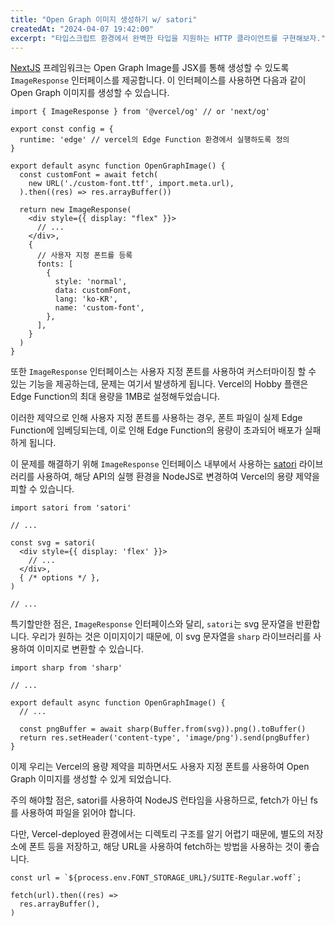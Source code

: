 ```yaml
---
title: "Open Graph 이미지 생성하기 w/ satori"
createdAt: "2024-04-07 19:42:00"
excerpt: "타입스크립트 환경에서 완벽한 타입을 지원하는 HTTP 클라이언트를 구현해보자."
---
```


[NextJS](https://nextjs.org/) 프레임워크는 Open Graph Image를 JSX를 통해 생성할 수 있도록 `ImageResponse` 인터페이스를 제공합니다.
이 인터페이스를 사용하면 다음과 같이 Open Graph 이미지를 생성할 수 있습니다.

```tsx
import { ImageResponse } from '@vercel/og' // or 'next/og'

export const config = {
  runtime: 'edge' // vercel의 Edge Function 환경에서 실행하도록 정의
}

export default async function OpenGraphImage() {
  const customFont = await fetch(
    new URL('./custom-font.ttf', import.meta.url),
  ).then((res) => res.arrayBuffer())

  return new ImageResponse(
    <div style={{ display: "flex" }}>
      // ...
    </div>,
    {
      // 사용자 지정 폰트를 등록
      fonts: [
        {
          style: 'normal',
          data: customFont,
          lang: 'ko-KR',
          name: 'custom-font',
        },
      ],
    }
  )
}
```

또한 `ImageResponse` 인터페이스는 사용자 지정 폰트를 사용하여 커스터마이징 할 수 있는 기능을 제공하는데, 문제는 여기서 발생하게 됩니다. Vercel의
Hobby 플랜은 Edge Function의 최대 용량을 1MB로 설정해두었습니다.

이러한 제약으로 인해 사용자 지정 폰트를 사용하는 경우, 폰트 파일이 실제 Edge Function에 임베딩되는데, 이로 인해 Edge Function의 용량이 초과되어
배포가 실패하게 됩니다.

이 문제를 해결하기 위해 `ImageResponse` 인터페이스 내부에서 사용하는 [satori](https://npmjs.com/package/satori) 라이브러리를 사용하여,
해당 API의 실행 환경을 NodeJS로 변경하여 Vercel의 용량 제약을 피할 수 있습니다.

```tsx
import satori from 'satori'

// ...

const svg = satori(
  <div style={{ display: 'flex' }}>
    // ...
  </div>,
  { /* options */ },
)

// ...
```

특기할만한 점은, `ImageResponse` 인터페이스와 달리, `satori`는 svg 문자열을 반환합니다. 우리가 원하는 것은 이미지이기 때문에, 이 svg 문자열을
`sharp` 라이브러리를 사용하여 이미지로 변환할 수 있습니다.

```tsx
import sharp from 'sharp'

// ...

export default async function OpenGraphImage() {
  // ...

  const pngBuffer = await sharp(Buffer.from(svg)).png().toBuffer()
  return res.setHeader('content-type', 'image/png').send(pngBuffer)
}
```

이제 우리는 Vercel의 용량 제약을 피하면서도 사용자 지정 폰트를 사용하여 Open Graph 이미지를 생성할 수 있게 되었습니다.

주의 해야할 점은, satori를 사용하여 NodeJS 런타임을 사용하므로, fetch가 아닌 fs를 사용하여 파일을 읽어야 합니다.

다만, Vercel-deployed 환경에서는 디렉토리 구조를 알기 어렵기 때문에, 별도의 저장소에 폰트 등을 저장하고, 해당 URL을 사용하여 fetch하는 방법을
사용하는 것이 좋습니다.

```tsx
const url = `${process.env.FONT_STORAGE_URL}/SUITE-Regular.woff`;

fetch(url).then((res) =>
  res.arrayBuffer(),
)
```